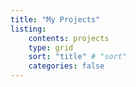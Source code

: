 ```yaml
---
title: "My Projects"
listing:
    contents: projects
    type: grid
    sort: "title" # "sort"
    categories: false
---
```


